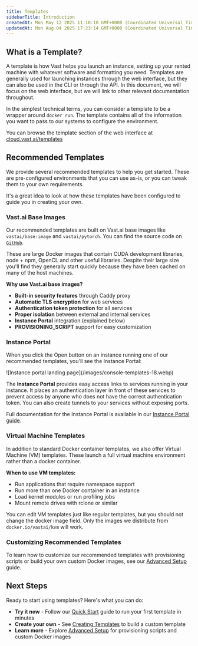 ```yaml
---
title: Templates
sidebarTitle: Introduction
createdAt: Mon May 12 2025 11:10:10 GMT+0000 (Coordinated Universal Time)
updatedAt: Mon Aug 04 2025 17:23:14 GMT+0000 (Coordinated Universal Time)
---
```


## What is a Template?

A template is how Vast helps you launch an instance, setting up your rented machine with whatever software and formatting you need. Templates are generally used for launching instances through the web interface, but they can also be used in the CLI or through the API.  In this document, we will focus on the web interface, but we will link to other relevant documentation throughout.

In the simplest technical terms, you can consider a template to be a wrapper around `docker run`. The template contains all of the information you want to pass to our systems to configure the environment.

You can browse the template section of the web interface at [cloud.vast.ai/templates](https://cloud.vast.ai/templates/)

## Recommended Templates

We provide several recommended templates to help you get started.  These are pre-configured environments that you can use as-is, or you can tweak them to your own requirements. &#x20;

<Note>
  It's a great idea to look at how these templates have been configured to guide you in creating your own.
</Note>

### Vast.ai Base Images

Our recommended templates are built on Vast.ai base images like `vastai/base-image` and `vastai/pytorch`. You can find the source code on [`GitHub`](https://github.com/vast-ai/base-image/).

These are large Docker images that contain CUDA development libraries, node + npm, OpenCL and other useful libraries. Despite their large size you'll find they generally start quickly because they have been cached on many of the host machines.

**Why use Vast.ai base images?**

- **Built-in security features** through Caddy proxy
- **Automatic TLS encryption** for web services
- **Authentication token protection** for all services
- **Proper isolation** between external and internal services
- **Instance Portal** integration (explained below)
- **PROVISIONING_SCRIPT** support for easy customization

### Instance Portal

When you click the Open button on an instance running one of our recommended templates, you'll see the Instance Portal:

<Frame caption="Instance portal landing page">
![Instance portal landing page](/images/console-templates-18.webp)
</Frame>

The **Instance Portal** provides easy access links to services running in your instance. It places an authentication layer in front of these services to prevent access by anyone who does not have the correct authentication token. You can also create tunnels to your services without exposing ports.

Full documentation for the Instance Portal is available in our [Instance Portal guide](https://docs.vast.ai/instance-portal).

### Virtual Machine Templates

In addition to standard Docker container templates, we also offer Virtual Machine (VM) templates. These launch a full virtual machine environment rather than a docker container.

**When to use VM templates:**

- Run applications that require namespace support
- Run more than one Docker container in an instance
- Load kernel modules or run profiling jobs
- Mount remote drives with rclone or similar

You can edit VM templates just like regular templates, but you should not change the docker image field. Only the images we distribute from `docker.io/vastai/kvm` will work.

### Customizing Recommended Templates

To learn how to customize our recommended templates with provisioning scripts or build your own custom Docker images, see our [Advanced Setup](/documentation/templates/advanced-setup) guide.

## Next Steps

Ready to start using templates? Here's what you can do:

- **Try it now** - Follow our [Quick Start](/documentation/templates/quickstart) guide to run your first template in minutes
- **Create your own** - See [Creating Templates](/documentation/templates/creating-templates) to build a custom template
- **Learn more** - Explore [Advanced Setup](/documentation/templates/advanced-setup) for provisioning scripts and custom Docker images
